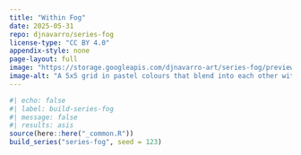 ```yaml
---
title: "Within Fog"
date: 2025-05-31
repo: djnavarro/series-fog
license-type: "CC BY 4.0"
appendix-style: none
page-layout: full
image: "https://storage.googleapis.com/djnavarro-art/series-fog/preview/fog_20_2086.png"
image-alt: "A 5x5 grid in pastel colours that blend into each other with a watercolour look"
---
```

   
::: {.grid}
  
```r
#| echo: false
#| label: build-series-fog
#| message: false
#| results: asis
source(here::here("_common.R"))
build_series("series-fog", seed = 123)
```
   
:::
   

